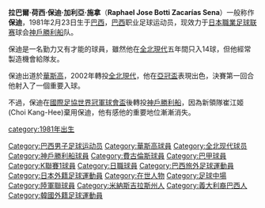 {{unreferenced|time=2020-03-09T13:34:13+00:00}}
{{Football player infobox| playername= 保迪
| fullname = Raphael Jose Botti Zacarías Sena
| nickname = Bottigoal
| image = Raphael Botti.jpg
| dateofbirth = {{Birth date and age|1981|2|23|df=y}}
| cityofbirth = 
| countryofbirth = [[巴西|巴西]]
| height = {{height|m=1.72}}
| currentclub  = [[神戶勝利船|神戶勝利船]]
| position = [[中場|中場]]
| youthyears = 
| youthclubs = 
| years = 2000-2001<br> 2002-2006<br>2007-present
| clubs = [[華斯高|華斯高]]<br> [[全北現代|全北現代]]<br>[[神戶勝利船|神戶勝利船]]
| caps(goals) = ? (?)<br> 129 (14)<br> 0 (0)
| nationalyears = 
| nationalteam = 
| nationalcaps(goals) = 
| pcupdate = 
| ntupdate = 
}}
'''拉巴爾·荷西·保迪·加利亞·施拿'''（'''Raphael Jose Botti Zacarías Sena'''）一般称作'''保迪'''，1981年2月23日生于[[巴西|巴西]]，[[巴西|巴西]]职业足球运动员，现效力于[[日本職業足球联赛|日本職業足球联赛]]球会[[神戶勝利船|神戶勝利船]]队。

保迪是一名勤力又有才能的球員，雖然他在[[全北現代|全北現代]]五年間只入14球，但他經常製造機會給隊友。

保迪出道於[[華斯高|華斯高]]，2002年轉投[[全北現代|全北現代]]，他在[[亞冠盃|亞冠盃]]表現出色，決賽第一回合他射入了一個重要入球。

不過，保迪在[[國際足協世界冠軍球會盃|國際足協世界冠軍球會盃]]後轉投[[神戶勝利船|神戶勝利船]]，因為新領隊崔江姬(Choi Kang-Hee)棄用保迪，他有感他的重要地位漸漸消失。

{{DEFAULTSORT:Botti, Raphael}}
[[Category:巴西男子足球运动员|Category:巴西男子足球运动员]]
[[category:1981年出生|category:1981年出生]]
[[Category:華斯高球員|Category:華斯高球員]]
[[Category:全北现代球员|Category:全北现代球员]]
[[Category:神戶勝利船球員|Category:神戶勝利船球員]]
[[Category:費古倫斯球員|Category:費古倫斯球員]]
[[Category:巴甲球員|Category:巴甲球員]]
[[Category:K聯賽1球員|Category:K聯賽1球員]]
[[Category:日職球員|Category:日職球員]]
[[Category:巴西旅外足球運動員|Category:巴西旅外足球運動員]]
[[Category:日本外籍足球運動員|Category:日本外籍足球運動員]]
[[Category:在世人物|Category:在世人物]]
[[Category:足球中場|Category:足球中場]]
[[Category:陸軍聯球員|Category:陸軍聯球員]]
[[Category:米納斯吉拉斯州人|Category:米納斯吉拉斯州人]]
[[Category:義大利裔巴西人|Category:義大利裔巴西人]]
[[Category:韓國外籍足球運動員|Category:韓國外籍足球運動員]]